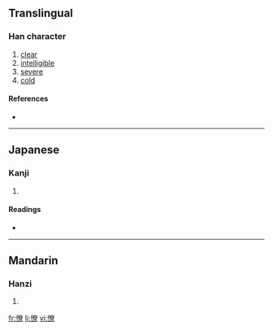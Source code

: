==Translingual==

===Han character===
{{Han char|rn=61|rad=心|as=12|sn=15|four=9409<sub>6</sub>|canj=心大金火 (PKCF)}}

# [[clear]]
# [[intelligible]]
# [[severe]]
# [[cold]]

====References====
* {{Han ref|kx=0403.380|dkj=11258|dj=0744.070|hdz=42353.130|uh=61AD|ud=25005|bh=E5A4|bd=58788}}

----

==Japanese==

===Kanji===
{{ja-kanji|grade=|rs=心12}}

# {{defn|Japanese}}

====Readings====
* {{ja-readings|on=[[りょう]] (ryō)|kun=[[さとい]] (satoi)}}

----

==Mandarin==

===Hanzi===
{{cmn-hanzi|pin=[[liǎo]] ([[liao3]])|wg=liao<sup>3</sup>}}

# {{defn|Mandarin}}

[[fr:憭]]
[[li:憭]]
[[vi:憭]]